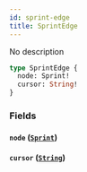```yaml
---
id: sprint-edge
title: SprintEdge
---
```



No description

```graphql
type SprintEdge {
  node: Sprint!
  cursor: String!
}
```


### Fields

#### `node` ([`Sprint`](../../references/objects/sprint))




#### `cursor` ([`String`](../../references/scalars/string))






